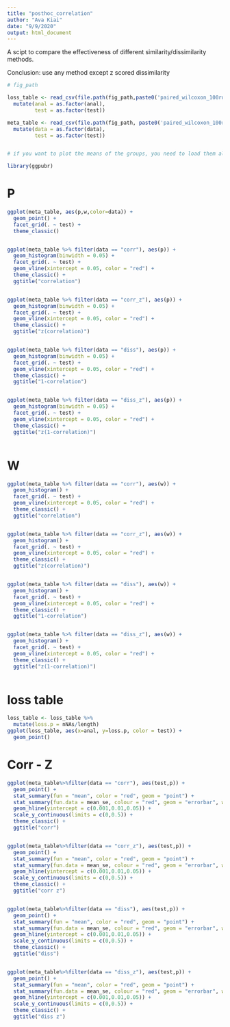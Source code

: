 ```yaml
---
title: "posthoc_correlation"
author: "Ava Kiai"
date: "9/9/2020"
output: html_document
---
```

A scipt to compare the effectiveness of different similarity/dissimilarity methods. 

Conclusion: use any method except z scored dissimilarity

```r
# fig_path 

loss_table <- read_csv(file.path(fig_path,paste0('paired_wilcoxon_100runs/loss_table_allruns.csv'))) %>%
  mutate(anal = as.factor(anal),
         test = as.factor(test))

meta_table <- read_csv(file.path(fig_path, paste0('paired_wilcoxon_100runs/meta_table_allruns.csv'))) %>%
  mutate(data = as.factor(data),
         test = as.factor(test))


# if you want to plot the means of the groups, you need to load them all from the csv files we saved. at least it's there but it'll be a little time consuming. 

library(ggpubr)
```

# P
```r

ggplot(meta_table, aes(p,w,color=data)) + 
  geom_point() + 
  facet_grid(. ~ test) + 
  theme_classic()


ggplot(meta_table %>% filter(data == "corr"), aes(p)) + 
  geom_histogram(binwidth = 0.05) + 
  facet_grid(. ~ test) + 
  geom_vline(xintercept = 0.05, color = "red") + 
  theme_classic() + 
  ggtitle("correlation")


ggplot(meta_table %>% filter(data == "corr_z"), aes(p)) + 
  geom_histogram(binwidth = 0.05) + 
  facet_grid(. ~ test) + 
  geom_vline(xintercept = 0.05, color = "red") + 
  theme_classic() + 
  ggtitle("z(correlation)")


ggplot(meta_table %>% filter(data == "diss"), aes(p)) + 
  geom_histogram(binwidth = 0.05) + 
  facet_grid(. ~ test) + 
  geom_vline(xintercept = 0.05, color = "red") + 
  theme_classic() + 
  ggtitle("1-correlation")


ggplot(meta_table %>% filter(data == "diss_z"), aes(p)) + 
  geom_histogram(binwidth = 0.05) + 
  facet_grid(. ~ test) + 
  geom_vline(xintercept = 0.05, color = "red") + 
  theme_classic() + 
  ggtitle("z(1-correlation)")



```

# W
```r

ggplot(meta_table %>% filter(data == "corr"), aes(w)) + 
  geom_histogram() + 
  facet_grid(. ~ test) + 
  geom_vline(xintercept = 0.05, color = "red") + 
  theme_classic() + 
  ggtitle("correlation")


ggplot(meta_table %>% filter(data == "corr_z"), aes(w)) + 
  geom_histogram() + 
  facet_grid(. ~ test) + 
  geom_vline(xintercept = 0.05, color = "red") + 
  theme_classic() + 
  ggtitle("z(correlation)")


ggplot(meta_table %>% filter(data == "diss"), aes(w)) + 
  geom_histogram() + 
  facet_grid(. ~ test) + 
  geom_vline(xintercept = 0.05, color = "red") + 
  theme_classic() + 
  ggtitle("1-correlation")


ggplot(meta_table %>% filter(data == "diss_z"), aes(w)) + 
  geom_histogram() + 
  facet_grid(. ~ test) + 
  geom_vline(xintercept = 0.05, color = "red") + 
  theme_classic() + 
  ggtitle("z(1-correlation)")



```


# loss table
```r
loss_table <- loss_table %>%
  mutate(loss.p = nNAs/length)
ggplot(loss_table, aes(x=anal, y=loss.p, color = test)) + 
  geom_point()

```

# Corr - Z

```r

ggplot(meta_table%>%filter(data == "corr"), aes(test,p)) + 
  geom_point() + 
  stat_summary(fun = "mean", color = "red", geom = "point") + 
  stat_summary(fun.data = mean_se, colour = "red", geom = "errorbar", width = 0.2, size = 0.8) + 
  geom_hline(yintercept = c(0.001,0.01,0.05)) + 
  scale_y_continuous(limits = c(0,0.5)) + 
  theme_classic() + 
  ggtitle("corr")


ggplot(meta_table%>%filter(data == "corr_z"), aes(test,p)) + 
  geom_point() + 
  stat_summary(fun = "mean", color = "red", geom = "point") + 
  stat_summary(fun.data = mean_se, colour = "red", geom = "errorbar", width = 0.2, size = 0.8) + 
  geom_hline(yintercept = c(0.001,0.01,0.05)) + 
  scale_y_continuous(limits = c(0,0.5)) + 
  theme_classic() + 
  ggtitle("corr z")


ggplot(meta_table%>%filter(data == "diss"), aes(test,p)) + 
  geom_point() + 
  stat_summary(fun = "mean", color = "red", geom = "point") + 
  stat_summary(fun.data = mean_se, colour = "red", geom = "errorbar", width = 0.2, size = 0.8) + 
  geom_hline(yintercept = c(0.001,0.01,0.05)) + 
  scale_y_continuous(limits = c(0,0.5)) + 
  theme_classic() + 
  ggtitle("diss")


ggplot(meta_table%>%filter(data == "diss_z"), aes(test,p)) + 
  geom_point() + 
  stat_summary(fun = "mean", color = "red", geom = "point") + 
  stat_summary(fun.data = mean_se, colour = "red", geom = "errorbar", width = 0.2, size = 0.8) + 
  geom_hline(yintercept = c(0.001,0.01,0.05)) + 
  scale_y_continuous(limits = c(0,0.5)) + 
  theme_classic() + 
  ggtitle("diss z")

```

